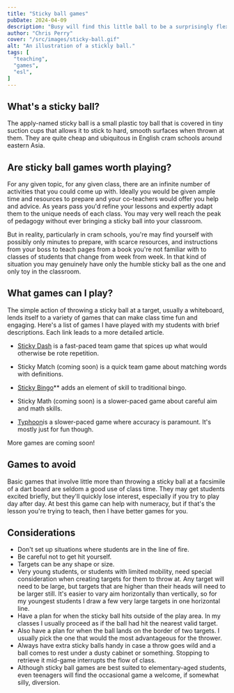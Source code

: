 ```yaml
---
title: "Sticky ball games"
pubDate: 2024-04-09
description: "Busy will find this little ball to be a surprisingly flexible and effective tool."
author: "Chris Perry"
cover: "/src/images/sticky-ball.gif"
alt: "An illustration of a stickly ball."
tags: [
  "teaching",
  "games",
  "esl",
]
---
```


## What's a sticky ball?

The apply-named sticky ball is a small plastic toy ball that is covered in tiny suction cups that allows it to stick to hard, smooth surfaces when thrown at them. They are quite cheap and ubiquitous in English cram schools around eastern Asia.

## Are sticky ball games worth playing?

For any given topic, for any given class, there are an infinite number of activities that you could come up with. Ideally you would be given ample time and resources to prepare and your co-teachers would offer you help and advice. As years pass you'd refine your lessons and expertly adapt them to the unique needs of each class. You may very well reach the peak of pedagogy without ever bringing a sticky ball into your classroom.

But in reality, particularly in cram schools, you're may find yourself with possibly only minutes to prepare, with scarce resources, and instructions from your boss to teach pages from a book you're not familiar with to classes of students that change from week from week. In that kind of situation you may genuinely have only the humble sticky ball as the one and only toy in the classroom.

## What games can I play?

The simple action of throwing a sticky ball at a target, usually a whiteboard, lends itself to a variety of games that can make class time fun and engaging. Here's a list of games I have played with my students with brief descriptions. Each link leads to a more detailed article.

- [Sticky Dash]() is a fast-paced team game that spices up what would otherwise be rote repetition.

- Sticky Match (coming soon) is a quick team game about matching words with definitions.

- [Sticky Bingo]()** adds an element of skill to traditional bingo.

- Sticky Math (coming soon) is a slower-paced game about careful aim and math skills.

- [Typhoon]()is a slower-paced game where accuracy is paramount. It's mostly just for fun though.

More games are coming soon!

## Games to avoid

Basic games that involve little more than throwing a sticky ball at a facsimile of a dart board are seldom a good use of class time. They may get students excited briefly, but they'll quickly lose interest, especially if you try to play day after day. At best this game can help with numeracy, but if that's the lesson you're trying to teach, then I have better games for you.

## Considerations

- Don't set up situations where students are in the line of fire.
- Be careful not to get hit yourself.
- Targets can be any shape or size.
- Very young students, or students with limited mobility, need special consideration when creating targets for them to throw at. Any target will need to be large, but targets that are higher than their heads will need to be larger still. It's easier to vary aim horizontally than vertically, so for my youngest students I draw a few very large targets in one horizontal line.
- Have a plan for when the sticky ball hits outside of the play area. In my classes I usually proceed as if the ball had hit the nearest valid target.
- Also have a plan for when the ball lands on the border of two targets. I usually pick the one that would the most advantageous for the thrower.
- Always have extra sticky balls handy in case a throw goes wild and a ball comes to rest under a dusty cabinet or something. Stopping to retrieve it mid-game interrupts the flow of class.
- Although sticky ball games are best suited to elementary-aged students, even teenagers will find the occasional game a welcome, if somewhat silly, diversion.

